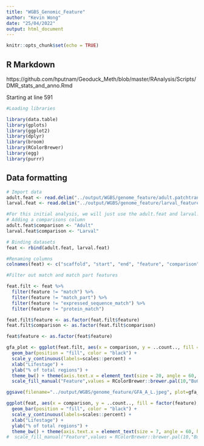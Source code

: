 ```yaml
---
title: "WGBS_Genomic_Feature"
author: "Kevin Wong"
date: "25/04/2022"
output: html_document
---
```


```r
knitr::opts_chunk$set(echo = TRUE)
```

## R Markdown

https://github.com/hputnam/Geoduck_Meth/blob/master/RAnalysis/Scripts/DMR_stats_and_anno.Rmd 

Starting at line 591

```r

#Loading libraries

library(data.table)
library(gplots)
library(ggplot2)
library(dplyr)
library(broom)
library(RColorBrewer)
library(egg)
library(purrr)
```

## Data formatting

```r
# Import data
adult.feat <- read.delim("../output/WGBS/genome_feature/adult.patchtransp_features.3CpG.txt", header = FALSE, stringsAsFactors = FALSE)
larval.feat <- read.delim("../output/WGBS/genome_feature/larval_features.3CpG.txt", header = FALSE, stringsAsFactors = FALSE)

#For this initial analysis, we will just use the adult.feat and larval.feat for the life stage comparison
# Adding a comparisons column 
adult.feat$comparison <- "Adult"
larval.feat$comparison <- "Larval"

# Binding datasets
feat <- rbind(adult.feat, larval.feat)

#Renaming columns 
colnames(feat) <- c("scaffold", "start", "end", "feature", "comparison")

#Filter out match and match part features

feat.filt <- feat %>%
  filter(feature != "match") %>%
  filter(feature != "match_part") %>%
  filter(feature != "expressed_sequence_match") %>%
  filter(feature != "protein_match")

feat.filt$feature <- as.factor(feat.filt$feature)
feat.filt$comparison <- as.factor(feat.filt$comparison)

feat$feature <- as.factor(feat$feature)
```


```r

gfa_plot <- ggplot(feat.filt, aes(x = comparison, y = ..count.., fill = factor(feature), group = feature)) + 
  geom_bar(position = "fill", color = "black") + 
  scale_y_continuous(labels=scales::percent) + 
  xlab("Lifestage") +
  ylab("% of total regions") + 
  theme_bw() + theme(axis.text.x = element_text(size = 20, angle = 60, hjust = 1), axis.title = element_text(size = 12, face = "bold")) + 
  scale_fill_manual("Feature",values = RColorBrewer::brewer.pal(10,"BuGn"))

ggsave(filename="../output/WGBS/genome_feature/GFA_A_L.jpeg", plot=gfa_plot, dpi=300, width=12, height=12, units="in")
```

```r

ggplot(feat, aes(x = comparison, y = ..count.., fill = factor(feature), group = feature)) + 
  geom_bar(position = "fill", color = "black") + 
  scale_y_continuous(labels=scales::percent) + 
  xlab("Lifestage") +
  ylab("% of total regions") + 
  theme_bw() + theme(axis.text.x = element_text(size = 7, angle = 60, hjust = 1), axis.title = element_text(size = 12, face = "bold")) #+ 
#  scale_fill_manual("Feature",values = RColorBrewer::brewer.pal(10,"BuGn"))

```

